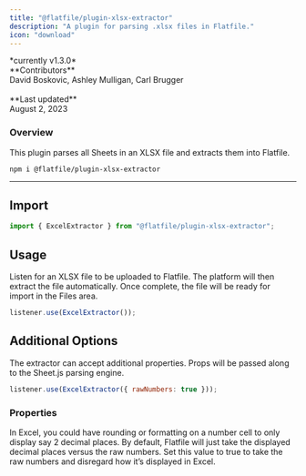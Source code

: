 ```yaml
---
title: "@flatfile/plugin-xlsx-extractor"
description: "A plugin for parsing .xlsx files in Flatfile."
icon: "download"
---
```


<CardGroup cols={1}>
  <Card
    title="@flatfile/plugin-xlsx-extractor"
    href="https://github.com/FlatFilers/flatfile-plugins/tree/main/plugins/xlsx-extractor"
    icon="github"
  >
    *currently v1.3.0*
    <br />
    **Contributors**
    <br />
    David Boskovic, Ashley Mulligan, Carl Brugger
    <br />
    <br />
    **Last updated**
    <br />
    August 2, 2023
  </Card>
</CardGroup>

### Overview

This plugin parses all Sheets in an XLSX file and extracts them into Flatfile.

```SSH Install
npm i @flatfile/plugin-xlsx-extractor
```

---

## Import

```js
import { ExcelExtractor } from "@flatfile/plugin-xlsx-extractor";
```

## Usage

Listen for an XLSX file to be uploaded to Flatfile. The platform will then extract the file automatically. Once complete, the file will be ready for import in the Files area.

```js
listener.use(ExcelExtractor());
```

## Additional Options

The extractor can accept additional properties. Props will be passed along to the Sheet.js parsing engine.

```js
listener.use(ExcelExtractor({ rawNumbers: true }));
```

### Properties

<ParamField path="rawNumbers" type="boolean" optional>
  In Excel, you could have rounding or formatting on a number cell to only
  display say 2 decimal places. By default, Flatfile will just take the
  displayed decimal places versus the raw numbers. Set this value to true to
  take the raw numbers and disregard how it’s displayed in Excel.
</ParamField>
